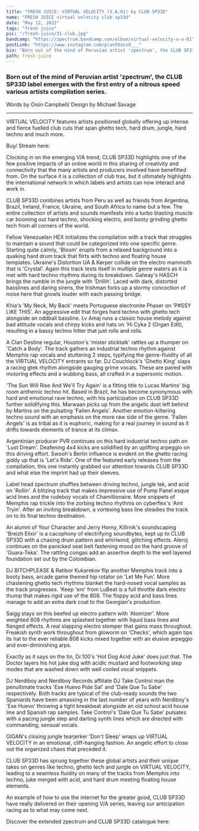 ---
title: "FRESH JUICE: VIRTUAL VELOCITY (V.A.01) by CLUB SP33D"
name: "FRESH JUICE virtual velocity club sp33d"
date: "May 12, 2022"
tags: "fresh juice"
pic: "/fresh-juice/31-club.jpg"
bandcamp: "https://zpectrum.bandcamp.com/album/virtual-velocity-v-a-01"
postLink: "https://www.instagram.com/plantbassd___"
bio: "Born out of the mind of Peruvian artist 'zpectrum', the CLUB SP33D label emerges with the first entry of a nitrous speed various artists compilation series"
path: fresh-juice
---

### Born out of the mind of Peruvian artist 'zpectrum', the CLUB SP33D label emerges with the first entry of a nitrous speed various artists compilation series.

<p className="smallText">Words by Oisín Campbell/ Design by Michael Savage</p>

<hr />

VIRTUAL VELOCITY features artists positioned globally offering up intense and fierce fuelled club cuts that span ghetto tech, hard drum, jungle, hard techno and much more.

<BandCamp src="album=665370074" />

Buy/ Stream here: <HoverLink url="zpectrum.bandcamp.com/album/virtual-velocity-v-a-01" external />

Clocking in on the emerging V/A trend, CLUB SP33D highlights one of the few positive impacts of an online world in this sharing of creativity and connectivity that the many artists and producers involved have benefitted from. On the surface it is a collection of club trax, but it ultimately highlights the international network in which labels and artists can now interact and work in.

CLUB SP33D combines artists from Peru as well as friends from Argentina, Brazil, Ireland, France, Ukraine, and South Africa to name but a few. The entire collection of artists and sounds manifests into a turbo blasting muscle car booming out hard techno, shocking electro, and booty grinding ghetto tech from all corners of the world.

Fellow Venezuelan HEX initializes the compilation with a track that struggles to maintain a sound that could be categorized into one specific genre. Starting quite calmly, 'Bloom' erupts from a relaxed background into a quaking hard drum track that flirts with techno and floating house templates.
Ukraine's Distortion UA & Kørper collide on the electro mammoth that is 'Crystal'. Again this track tests itself in multiple genre waters as it is met with hard techno rhythms during its breakdown. Galway's HASCH brings the rumble in the jungle with 'Drillih'. Laced with dark, distorted basslines and daring sirens, the Irishman forks up a stormy concoction of noise here that growls louder with each passing bridge.

Khia's 'My Neck, My Back' meets Portuguese electronite Phaser on 'P#SSY LIKE THIS'. An aggressive edit that forges hard techno with ghetto tech alongside an oddball bassline.
Lv Amaj runs a classic house melody against bad attitude vocals and chirpy kicks and hats on 'Hi Cyka 2 (Organ Edit), resulting in a bassy techno hitter that just rolls and rolls.

A Clan Destine regular, Houston's 'mister sticktalk' rattles up a thumper on 'Catch a Body'. The track gathers an industrial techno rhythm against Memphis rap vocals and stuttering 2 steps, typifying the genre-fluidity of all the VIRTUAL VELOCITY entrants so far.
DJ Couchlock's 'Ghetto King' slaps a racing gtek rhythm alongside gauging grime vocals. These are paired with motoring effects and a wubbing bass, all crafted in a supersonic motion.

<Picture src="/fresh-juice/31-shiny-club.png" alt="club sp33d shiny art" size={1200} />

'The Sun Will Rise And We'll Try Again' is a fitting title to Lucas Martins' big room anthemic techno hit. Based in Brazil, he has become synonymous with hard and emotional rave techno, with his participation on CLUB SP33D further solidifying this.
Marwaan picks up from the angelic dust left behind by Martins on the pulsating 'Fallen Angels'. Another emotion-kiltering techno sound with an emphasis on the more raw side of the genre. 'Fallen Angels' is as tribal as it is euphoric, making for a real journey in sound as it drifts towards elements of trance at its climax.

Argentinian producer PVR continues on this hard industrial techno path on 'Lust Dream'. Deafening 4x4 kicks are solidified by an uplifting arpeggio on this driving effort.
Swooh's Berlin influence is evident on the ghetto racing giddy up that is 'Let's Ride'. One of the featured early releases from the compilation, this one instantly grabbed our attention towards CLUB SP33D and what else the imprint had up their sleeves.

Label head zpectrum shuffles between driving techno, jungle tek, and acid on 'Rollin'. A blitzing track that makes impressive use of Pump Panel esque acid lines and the rudeboy vocals of Chamillionaire.
More snippets of Memphis rap trickle into the zorbing techno rhythms on cyberflex's 'Aint Tryin'. After an inviting breakdown, a vortexing bass line steadies the track on to its final techno destination.

An alumni of Your Character and Jerry Horny, Killrnik's soundscaping 'Breizh Elixir' is a cacophony of electrifying soundbytes, kept up to CLUB SP33D with a chasing drum pattern and whirlwind, glitching effects.
Aleroj continues on the panicked seat belt fastening mood on the hard groove of 'Guara-Teka'. The rattling congas add an assertive depth to the well layered foundation set out by the Colombian.

DJ BITCHPLEASE & Ratibor Kukarekov flip another Memphis track into a booty bass, arcade game themed hip rotator on 'Let Me Fun'. More chastening ghetto tech rhythms blanket the hard-nosed vocal samples as the track progresses.
'Keep 'em' from LuBeat is a full throttle dark electro thump that makes rigid use of the 808. The floppy acid and bass lines manage to add an extra dark coat to the Georgian's production.

Saigg stays on this beefed up electro pattern with 'Atomizer'. More weighted 808 rhythms are splashed together with liquid bass lines and flanged effects. A real slapping electro stomper that gains mass throughout.
Freakish synth work throughout from gloworm on 'Checks', which again tips its hat to the ever reliable 808 kicks mixed together with an elusive arpeggio and ever-diminishing arps.

Exactly as it says on the tin, Dr.100's 'Hot Dog Acid Juke' does just that. The Doctor layers his hot juke dog with acidic mustard and footworking step modes that are washed down with well cooled vocal snippets.

DJ Nerdiboy and Nerdiboy Records affiliate DJ Take Control man the penultimate tracks 'Ese Huevo Pide Sal' and 'Dale Que Tu Sabe' respectively. Both tracks are typical of the club-ready sounds the two Spaniards have been amassing in the last number of years with Nerdiboy's 'Ese Huevo' throwing a tight breakbeat alongside an old school acid house line and Spanish rap samples.
Take Control's 'Dale Que Tu Sabe' pulsates with a pacing jungle step and darting synth lines which are directed with commanding, sensual vocals.

GIGAN's closing jungle tearjerker 'Don't Sleep' wraps up VIRTUAL VELOCITY in an emotional, cliff-hanging fashion. An angelic effort to close out the organized chaos that preceded it.

CLUB SP33D has sprung together these global artists and their unique takes on genres like techno, ghetto tech and jungle on VIRTUAL VELOCITY, leading to a seamless fluidity on many of the tracks from Memphis into techno, juke merged with acid, and hard drum meeting floating house elements.

An example of how to use the internet for the greater good, CLUB SP33D have really delivered on their opening V/A series, leaving our anticipation racing as to what may come next.

<Picture src="/fresh-juice/31-zpectrum.png" alt="zpectrum album art" size={1200} />

Discover the extended zpectrum and CLUB SP33D catalogue here: <HoverLink url="zpectrum.bandcamp.com/" external />
